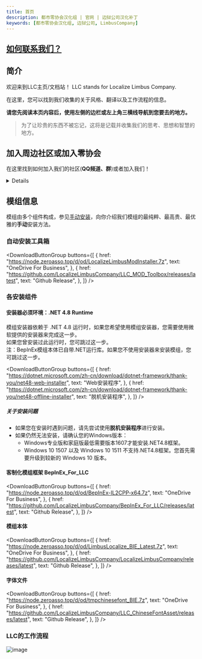 ```yaml
---
title: 首页
description: 都市零协会汉化组 | 官网 | 边狱公司汉化补丁
keywords: [都市零协会汉化组, 边狱公司, LimbusCompany]
---
```



## [如何联系我们？](/docs/callus)

## 简介
欢迎来到LLC主页/文档站！
LLC stands for Localize Limbus Company.

在这里，您可以找到我们收集的关于风格、翻译以及工作流程的信息。

**请您先阅读本页内容后，使用左侧的边栏或左上角三横线导航到您要去的地方。**

> 为了让珍贵的东西不被忘记，这将是记载并收集我们的思考、思想和智慧的地方。

## 加入周边社区或加入零协会
在这里找到如何加入我们的社区(**QQ频道、群**)或者加入我们！
<details>

如果您希望**加入翻译组或广播局与我们一起工作**，请参考“[加入都市零协会](https://www.zeroasso.top/docs/joinus#%E5%8A%A0%E5%85%A5%E9%83%BD%E5%B8%82%E9%9B%B6%E5%8D%8F%E4%BC%9A)”和“[入组细则](https://www.zeroasso.top/docs/joinus#%E5%85%A5%E7%BB%84%E7%BB%86%E5%88%99)”部分。

如果您希望**与他人聊天或找到我们**，可以加入我们的QQ频道：  
QQ频道链接：[加入LLC频道](https://pd.qq.com/s/gqpsr265g)  
**注：频道现在支持像群聊一样出现在主页消息列表里。从设置页面打开“添加频道至消息列表”即可，非常方便。我们已在频道的“驾驶室|零协公告”页面提供了此设置的图像指引，供您参考。**

![image](/img/page/LLCChannel.png)

我们采用频道是因为聊天群已经爆满，即使我们每天都清除非活跃人员，单个群最终还是无法容纳所有人。我们既不愿意进行分流(即开二群)，也不愿意再移除发言相对活跃的小伙伴们，因此我们诚邀您加入LLC频道！
</details>

## 模组信息
模组由多个组件构成，参见[手动安装](/docs/install/install)，向你介绍我们模组的最纯粹、最高贵、最优雅的**手动**安装方法。

### 自动安装工具箱
<DownloadButtonGroup
  buttons={[
    {
      href: "https://node.zeroasso.top/d/od/LocalizeLimbusModInstaller.7z",
      text: "OneDrive For Business",
    },
    {
      href: "https://github.com/LocalizeLimbusCompany/LLC_MOD_Toolbox/releases/latest",
      text: "Github Release",
    },
  ]}
/>

### 各安装组件
#### 安装器必须环境：.NET 4.8 Runtime

模组安装器依赖于 .NET 4.8 运行时，如果您希望使用模组安装器，您需要使用微软提供的安装器来完成这一步。  
如果您曾安装过此运行时，您可跳过这一步。  
注：BepInEx模组本体已自带.NET运行库。如果您不使用安装器来安装模组，您可跳过这一步。

<DownloadButtonGroup
  buttons={[
    {
      href: "https://dotnet.microsoft.com/zh-cn/download/dotnet-framework/thank-you/net48-web-installer",
      text: "Web安装程序",
    },
    {
      href: "https://dotnet.microsoft.com/zh-cn/download/dotnet-framework/thank-you/net48-offline-installer",
      text: "脱机安装程序",
    },
  ]}
/>

##### 关于安装问题
- 如果您在安装时遇到问题，请先尝试使用**脱机安装程序**进行安装。  
- 如果仍然无法安装，请确认您的Windows版本：
  - Windows专业版和家庭版最低需要版本1607才能安装.NET4.8框架。
  - Windows 10 1507 以及 Windows 10 1511 不支持.NET4.8框架。您首先需要升级到较新的 Windows 10 版本。

#### 客制化模组框架 BepInEx_For_LLC
<DownloadButtonGroup
  buttons={[
    {
      href: "https://node.zeroasso.top/d/od/BepInEx-IL2CPP-x64.7z",
      text: "OneDrive For Business",
    },
    {
      href: "https://github.com/LocalizeLimbusCompany/BepInEx_For_LLC/releases/latest",
      text: "Github Release",
    },
  ]}
/>

#### 模组本体
<DownloadButtonGroup
  buttons={[
    {
      href: "https://node.zeroasso.top/d/od/LimbusLocalize_BIE_Latest.7z",
      text: "OneDrive For Business",
    },
    {
      href: "https://github.com/LocalizeLimbusCompany/LocalizeLimbusCompany/releases/latest",
      text: "Github Release",
    },
  ]}
/>

#### 字体文件
<DownloadButtonGroup
  buttons={[
    {
      href: "https://node.zeroasso.top/d/od/tmpchinesefont_BIE.7z",
      text: "OneDrive For Business",
    },
    {
      href: "https://github.com/LocalizeLimbusCompany/LLC_ChineseFontAsset/releases/latest",
      text: "Github Release",
    },
  ]}
/>

### LLC的工作流程
![image](/img/page/Snipaste_2023-06-22_21-15-45.png)
